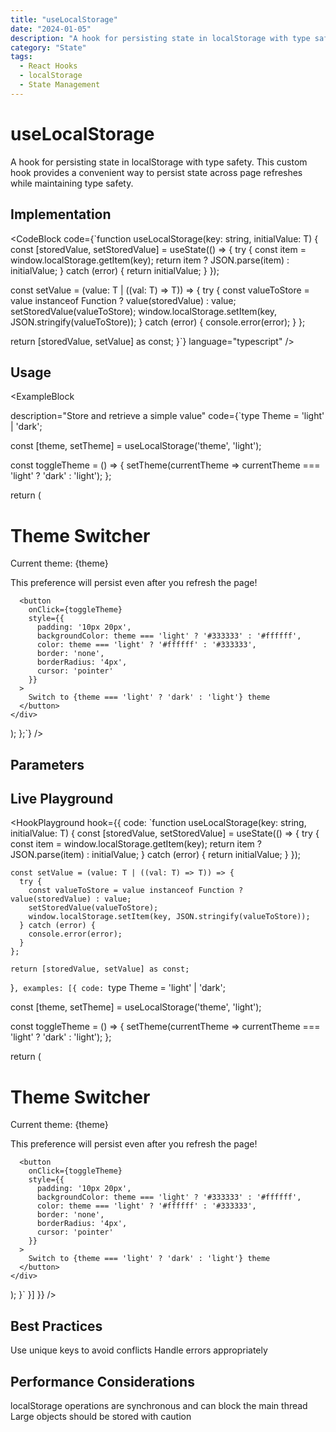 ```yaml
---
title: "useLocalStorage"
date: "2024-01-05"
description: "A hook for persisting state in localStorage with type safety"
category: "State"
tags:
  - React Hooks
  - localStorage
  - State Management
---
```


# useLocalStorage

A hook for persisting state in localStorage with type safety. This custom hook provides a convenient way to persist state across page refreshes while maintaining type safety.

## Implementation

<CodeBlock
  code={`function useLocalStorage<T>(key: string, initialValue: T) {
  const [storedValue, setStoredValue] = useState<T>(() => {
    try {
      const item = window.localStorage.getItem(key);
      return item ? JSON.parse(item) : initialValue;
    } catch (error) {
      return initialValue;
    }
  });

const setValue = (value: T | ((val: T) => T)) => {
try {
const valueToStore = value instanceof Function ? value(storedValue) : value;
setStoredValue(valueToStore);
window.localStorage.setItem(key, JSON.stringify(valueToStore));
} catch (error) {
console.error(error);
}
};

return [storedValue, setValue] as const;
}`}
language="typescript"
/>

## Usage

<ExampleBlock

description="Store and retrieve a simple value"
code={`type Theme = 'light' | 'dark';

  const [theme, setTheme] = useLocalStorage<Theme>('theme', 'light');

const toggleTheme = () => {
setTheme(currentTheme => currentTheme === 'light' ? 'dark' : 'light');
};

return (

<div style={{
      padding: '20px',
      backgroundColor: theme === 'light' ? '#ffffff' : '#333333',
      color: theme === 'light' ? '#333333' : '#ffffff',
      minHeight: '100vh',
      transition: 'all 0.3s ease'
    }}>
<h1>Theme Switcher</h1>
<p>Current theme: {theme}</p>
<p>This preference will persist even after you refresh the page!</p>

      <button
        onClick={toggleTheme}
        style={{
          padding: '10px 20px',
          backgroundColor: theme === 'light' ? '#333333' : '#ffffff',
          color: theme === 'light' ? '#ffffff' : '#333333',
          border: 'none',
          borderRadius: '4px',
          cursor: 'pointer'
        }}
      >
        Switch to {theme === 'light' ? 'dark' : 'light'} theme
      </button>
    </div>

);
};`}
/>

## Parameters

<ParameterList>
  <Parameter name="key" type="string" required description="The key to store the value under in localStorage" />
  <Parameter name="initialValue" type="T" required description="The initial value to use if no value is stored" />
</ParameterList>

## Live Playground

<HookPlayground hook={{
  code: `function useLocalStorage<T>(key: string, initialValue: T) {
    const [storedValue, setStoredValue] = useState<T>(() => {
      try {
        const item = window.localStorage.getItem(key);
        return item ? JSON.parse(item) : initialValue;
      } catch (error) {
        return initialValue;
      }
    });

    const setValue = (value: T | ((val: T) => T)) => {
      try {
        const valueToStore = value instanceof Function ? value(storedValue) : value;
        setStoredValue(valueToStore);
        window.localStorage.setItem(key, JSON.stringify(valueToStore));
      } catch (error) {
        console.error(error);
      }
    };

    return [storedValue, setValue] as const;

}`,
  examples: [{
    code: `type Theme = 'light' | 'dark';

  const [theme, setTheme] = useLocalStorage<Theme>('theme', 'light');

const toggleTheme = () => {
setTheme(currentTheme => currentTheme === 'light' ? 'dark' : 'light');
};

return (

<div style={{
      padding: '20px',
      backgroundColor: theme === 'light' ? '#ffffff' : '#333333',
      color: theme === 'light' ? '#333333' : '#ffffff',
      minHeight: '100vh',
      transition: 'all 0.3s ease'
    }}>
<h1>Theme Switcher</h1>
<p>Current theme: {theme}</p>
<p>This preference will persist even after you refresh the page!</p>

      <button
        onClick={toggleTheme}
        style={{
          padding: '10px 20px',
          backgroundColor: theme === 'light' ? '#333333' : '#ffffff',
          color: theme === 'light' ? '#ffffff' : '#333333',
          border: 'none',
          borderRadius: '4px',
          cursor: 'pointer'
        }}
      >
        Switch to {theme === 'light' ? 'dark' : 'light'} theme
      </button>
    </div>

);
}`
}]
}} />

## Best Practices

<BestPractices>
  <BestPracticeItem>Use unique keys to avoid conflicts</BestPracticeItem>
  <BestPracticeItem>Handle errors appropriately</BestPracticeItem>
</BestPractices>

## Performance Considerations

<Performance>
  <PerformanceItem>localStorage operations are synchronous and can block the main thread</PerformanceItem>
  <PerformanceItem>Large objects should be stored with caution</PerformanceItem>
</Performance>
